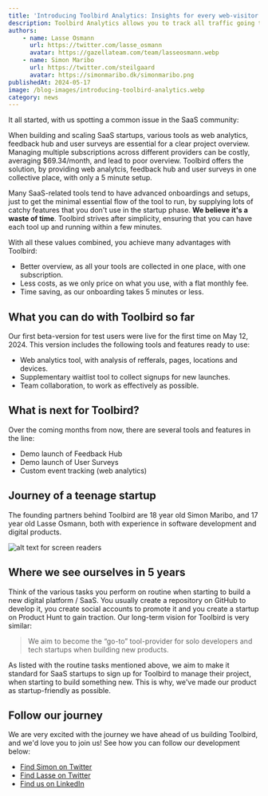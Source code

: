 ```yaml
---
title: 'Introducing Toolbird Analytics: Insights for every web-visitor'
description: Toolbird Analytics allows you to track all traffic going through your website. 
authors:
    - name: Lasse Osmann
      url: https://twitter.com/lasse_osmann
      avatar: https://gazellateam.com/team/lasseosmann.webp
    - name: Simon Maribo
      url: https://twitter.com/steilgaard
      avatar: https://simonmaribo.dk/simonmaribo.png
publishedAt: 2024-05-17
image: /blog-images/introducing-toolbird-analytics.webp
category: news
---
```


It all started, with us spotting a common issue in the SaaS community:

When building and scaling SaaS startups, various tools as web analytics, feedback hub and user surveys are essential for a clear project overview. Managing multiple subscriptions across different providers can be costly, averaging $69.34/month, and lead to poor overview. Toolbird offers the solution, by providing web analytcis, feedback hub and user surveys in one collective place, with only a 5 minute setup.

Many SaaS-related tools tend to have advanced onboardings and setups, just to get the minimal essential flow of the tool to run, by supplying lots of catchy features that you don't use in the startup phase. **We believe it's a waste of time**. Toolbird strives after simplicity, ensuring that you can have each tool up and running within a few minutes.

With all these values combined, you achieve many advantages with Toolbird:

-   Better overview, as all your tools are collected in one place, with one subscription.
-   Less costs, as we only price on what you use, with a flat monthly fee.
-   Time saving, as our onboarding takes 5 minutes or less.

## What you can do with Toolbird so far

Our first beta-version for test users were live for the first time on May 12, 2024. This version includes the following tools and features ready to use:

-   Web analytics tool, with analysis of refferals, pages, locations and devices.
-   Supplementary waitlist tool to collect signups for new launches.
-   Team collaboration, to work as effectively as possible.

## What is next for Toolbird?

Over the coming months from now, there are several tools and features in the line:

-   Demo launch of Feedback Hub
-   Demo launch of User Surveys
-   Custom event tracking (web analytics)

## Journey of a teenage startup

The founding partners behind Toolbird are 18 year old Simon Maribo, and 17 year old Lasse Osmann, both with experience in software development and digital products.

![alt text for screen readers](/blog-images/founders.webp 'Text to show on mouseover')

## Where we see ourselves in 5 years

Think of the various tasks you perform on routine when starting to build a new digital platform / SaaS. You usually create a repository on GitHub to develop it, you create social accounts to promote it and you create a startup on Product Hunt to gain traction. Our long-term vision for Toolbird is very similar:

> We aim to become the “go-to” tool-provider for solo developers and tech startups when building new products.

As listed with the routine tasks mentioned above, we aim to make it standard for SaaS startups to sign up for Toolbird to manage their project, when starting to build something new. This is why, we've made our product as startup-friendly as possible.

## Follow our journey

We are very excited with the journey we have ahead of us building Toolbird, and we'd love you to join us! See how you can follow our development below:

-   [Find Simon on Twitter](https://x.com/steilgaard)
-   [Find Lasse on Twitter](https://x.com/lasse_osmann)
-   [Find us on LinkedIn](https://www.linkedin.com/company/toolbird-io/)
